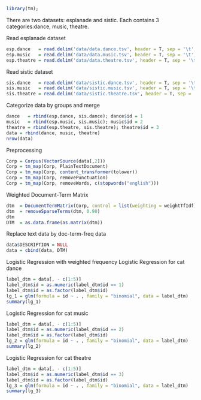 ```r
library(tm);
```
There are two datasets: esplanade and sistic. Each contains 3 categories:dance, music, theatre.

Read esplanade dataset 
```r
esp.dance   = read.delim('data/data.dance.tsv', header = T, sep = '\t', stringsAsFactors = FALSE, quote = "")
esp.music   = read.delim('data/data.music.tsv', header = T, sep = '\t', stringsAsFactors = FALSE, quote = "")
esp.theatre = read.delim('data/data.theatre.tsv', header = T, sep = '\t', stringsAsFactors = FALSE, quote = "")
```
Read sistic dataset 
```r
sis.dance   = read.delim('data/sistic.dance.tsv', header = T, sep = '\t', stringsAsFactors = FALSE, quote = "")
sis.music   = read.delim('data/sistic.music.tsv', header = T, sep = '\t', stringsAsFactors = FALSE, quote = "")
sis.theatre = read.delim('data/sistic.theatre.tsv', header = T, sep = '\t', stringsAsFactors = FALSE, quote = "")
```

Categorize data by groups and merge
```r
dance   = rbind(esp.dance, sis.dance); dance$id = 1
music   = rbind(esp.music, sis.music); music$id = 2
theatre = rbind(esp.theatre, sis.theatre); theatre$id = 3
data = rbind(dance, music, theatre)
nrow(data)
```

Preprocessing
```r
Corp = Corpus(VectorSource(data[,2]))
Corp = tm_map(Corp, PlainTextDocument)
Corp = tm_map(Corp, content_transformer(tolower))
Corp = tm_map(Corp, removePunctuation)
Corp = tm_map(Corp, removeWords, c(stopwords("english")))
```

Weighted Document-Term Matrix
```r
dtm  = DocumentTermMatrix(Corp, control = list(weighting = weightTfIdf))
dtm  = removeSparseTerms(dtm, 0.90) 
dtm
DTM  = as.data.frame(as.matrix(dtm))
```

Replace text data by doc-term-freq data
```r
data$DESCRIPTION = NULL
data = cbind(data, DTM)
```

Logistic Regression with weighted frequency
Logistic Regression for cat dance
```r
label_dtm = data[, - c(1:5)]
label_dtm$id = as.numeric(label_dtm$id == 1)
label_dtm$id = as.factor(label_dtm$id)
lg_1 = glm(formula = id ~ . , family = "binomial", data = label_dtm)
summary(lg_1)
```
Logistic Regression for cat music
```r
label_dtm = data[, - c(1:5)]
label_dtm$id = as.numeric(label_dtm$id == 2)
label_dtm$id = as.factor(label_dtm$id)
lg_2 = glm(formula = id ~ . , family = "binomial", data = label_dtm)
summary(lg_2)
```

Logistic Regression for cat theatre
```r
label_dtm = data[, - c(1:5)]
label_dtm$id = as.numeric(label_dtm$id == 3)
label_dtm$id = as.factor(label_dtm$id)
lg_3 = glm(formula = id ~ . , family = "binomial", data = label_dtm)
summary(lg_3)
```





